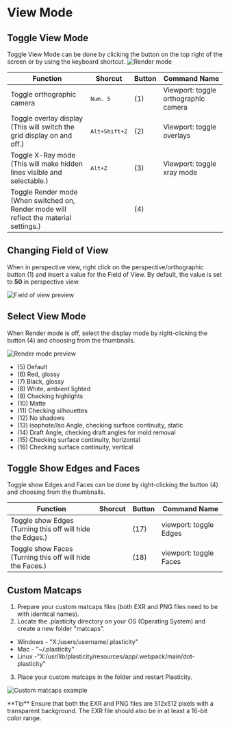 
# View Mode

## Toggle View Mode

Toggle View Mode can be done by clicking the button on the top right of the screen or by using the keyboard shortcut.
![Render mode](/img/render-mode.png)

| Function                                                                                    | Shorcut                    | Button | Command Name                         |
| ------------------------------------------------------------------------------------------- | ---------------------------- | ------ | ------------------------------------ |
| Toggle orthographic camera                                                      | <kbd>Num. 5</kbd>          | (1)    | Viewport: toggle orthographic camera |
| Toggle overlay display<br/>(This will switch the grid display on and off.)                  | <kbd>Alt+Shift+Z</kbd> | (2)    | Viewport: toggle overlays            |
| Toggle X-Ray mode<br/>(This will make hidden lines visible and selectable.)                 | <kbd>Alt+Z</kbd>         | (3)    | Viewport: toggle xray mode           |
| Toggle Render mode<br/>(When switched on, Render mode will reflect the material settings.)  |                            | (4)    |                                      |

## Changing Field of View 

When in perspective view, right click on the perspective/orthographic button (1) and insert a value for the Field of View. By default, the value is set to **50** in perspective view. 

![Field of view preview](/img/field-of-view.png)

## Select View Mode

When Render mode is off, select the display mode by right-clicking the button (4) and choosing from the thumbnails.

![Render mode preview](/img/render-mode-preview.png)

- (5) Default
- (6) Red, glossy
- (7) Black, glossy
- (8) White, ambient lighted
- (9) Checking highlights
- (10) Matte
- (11) Checking silhouettes
- (12) No shadows
- (13) isophote/Iso Angle, checking surface continuity, static
- (14) Draft Angle, checking draft angles for mold removal
- (15) Checking surface continuity, horizontal
- (16) Checking surface continuity, vertical

## Toggle Show Edges and Faces

Toggle show Edges and Faces can be done by right-clicking the button (4) and choosing from the thumbnails.

| Function                                                      | Shorcut | Button | Command Name           |
| ------------------------------------------------------------- | ------- | ------ | ---------------------- |
| Toggle show Edges <br />(Turning this off will hide the Edges.) |         | (17)   | viewport: toggle Edges |
| Toggle show Faces <br />(Turning this off will hide the Faces.) |         | (18)   | viewport: toggle Faces |

## Custom Matcaps

1. Prepare your custom matcaps files (both EXR and PNG files need to be with identical names).
2. Locate the .plasticity directory on your OS (Operating System) and create a new folder "matcaps".

- Windows - "X:/users/username/.plasticity"
- Mac - "~/.plasticity"
- Linux -"X:/usr/lib/plasticity/resources/app/.webpack/main/dot-plasticity"

3. Place your custom matcaps in the folder and restart Plasticity.

![Custom matcaps example](/img/custom-matcaps-example.png)

<Callout type="info" emoji="💡">
**Tip**
   Ensure that both the EXR and PNG files are 512x512 pixels with a transparent background. The EXR file should also be in at least a 16-bit color range.
</Callout>